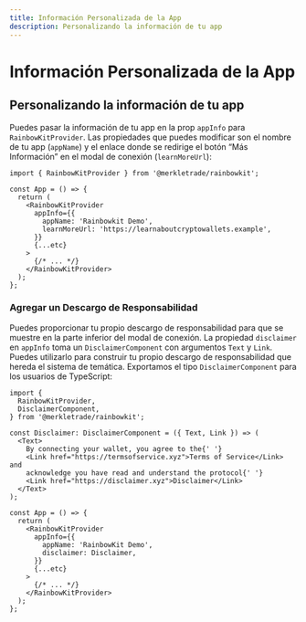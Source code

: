 ```yaml
---
title: Información Personalizada de la App
description: Personalizando la información de tu app
---
```


# Información Personalizada de la App

## Personalizando la información de tu app

Puedes pasar la información de tu app en la prop `appInfo` para `RainbowKitProvider`. Las propiedades que puedes modificar son el nombre de tu app (`appName`) y el enlace donde se redirige el botón “Más Información” en el modal de conexión (`learnMoreUrl`):

```tsx
import { RainbowKitProvider } from '@merkletrade/rainbowkit';

const App = () => {
  return (
    <RainbowKitProvider
      appInfo={{
        appName: 'Rainbowkit Demo',
        learnMoreUrl: 'https://learnaboutcryptowallets.example',
      }}
      {...etc}
    >
      {/* ... */}
    </RainbowKitProvider>
  );
};
```

### Agregar un Descargo de Responsabilidad

Puedes proporcionar tu propio descargo de responsabilidad para que se muestre en la parte inferior del modal de conexión. La propiedad `disclaimer` en `appInfo` toma un `DisclaimerComponent` con argumentos `Text` y `Link`. Puedes utilizarlo para construir tu propio descargo de responsabilidad que hereda el sistema de temática. Exportamos el tipo `DisclaimerComponent` para los usuarios de TypeScript:

```tsx
import {
  RainbowKitProvider,
  DisclaimerComponent,
} from '@merkletrade/rainbowkit';

const Disclaimer: DisclaimerComponent = ({ Text, Link }) => (
  <Text>
    By connecting your wallet, you agree to the{' '}
    <Link href="https://termsofservice.xyz">Terms of Service</Link> and
    acknowledge you have read and understand the protocol{' '}
    <Link href="https://disclaimer.xyz">Disclaimer</Link>
  </Text>
);

const App = () => {
  return (
    <RainbowKitProvider
      appInfo={{
        appName: 'RainbowKit Demo',
        disclaimer: Disclaimer,
      }}
      {...etc}
    >
      {/* ... */}
    </RainbowKitProvider>
  );
};
```
